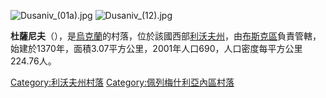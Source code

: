 {{unreferenced|time=2016-10-10T15:40:24+00:00}}
[[Image:Dusaniv_(01a).jpg|right]]
[[Image:Dusaniv_(12).jpg|right]]

{{coord|49|31|58|N|24|36|40|E|scale:30000|display=title}}

'''杜薩尼夫'''（{{lang-uk|Дусанів}}），是[[烏克蘭|烏克蘭]]的村落，位於該國西部[[利沃夫州|利沃夫州]]，由[[布斯克區|布斯克區]]負責管轄，始建於1370年，面積3.07平方公里，2001年人口690，人口密度每平方公里224.76人。

{{DEFAULTSORT:Дусанів}}
[[Category:利沃夫州村落|Category:利沃夫州村落]]
[[Category:佩列梅什利亞內區村落|Category:佩列梅什利亞內區村落]]


{{Lviv-geo-stub}}
